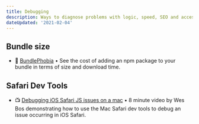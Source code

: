```yaml
---
title: Debugging
description: Ways to diagnose problems with logic, speed, SEO and accessibility.
dateUpdated: '2021-02-04'
---
```


## Bundle size

- 🧰 [BundlePhobia](https://bundlephobia.com/) • See the cost of adding an npm package to your bundle in terms of size and download time.

## Safari Dev Tools

- 📺 [Debugging iOS Safari JS issues on a mac](https://m.youtube.com/watch?v=lp_VwNTS3VM) • 8 minute video by Wes Bos demonstrating how to use the Mac Safari dev tools to debug an issue occurring in iOS Safari.